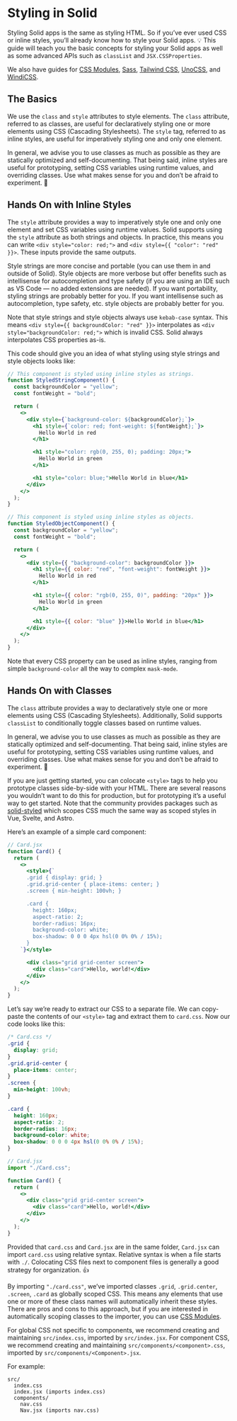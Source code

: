 # Styling in Solid

Styling Solid apps is the same as styling HTML. So if you’ve ever used CSS or inline styles, you’ll already know how to style your Solid apps. 💡 This guide will teach you the basic concepts for styling your Solid apps as well as some advanced APIs such as `classList` and `JSX.CSSProperties`.

We also have guides for [CSS Modules](css-modules), [Sass](sass), [Tailwind CSS](tailwind-css), [UnoCSS](unocss), and [WindiCSS](windicss).

## The Basics

We use the `class` and `style` attributes to style elements. The `class` attribute, referred to as classes, are useful for declaratively styling one or more elements using CSS (Cascading Stylesheets). The `style` tag, referred to as inline styles, are useful for imperatively styling one and only one element.

In general, we advise you to use classes as much as possible as they are statically optimized and self-documenting. That being said, inline styles are useful for prototyping, setting CSS variables using runtime values, and overriding classes. Use what makes sense for you and don’t be afraid to experiment. 🙂

## Hands On with Inline Styles

The `style` attribute provides a way to imperatively style one and only one element and set CSS variables using runtime values. Solid supports using the `style` attribute as both strings and objects. In practice, this means you can write `<div style="color: red;">` and `<div style={{ "color": "red" }}>`. These inputs provide the same outputs.

Style strings are more concise and portable (you can use them in and outside of Solid). Style objects are more verbose but offer benefits such as intellisense for autocompletion and type safety (if you are using an IDE such as VS Code — no added extensions are needed). If you want portability, styling strings are probably better for you. If you want intellisense such as autocompletion, type safety, etc. style objects are probably better for you.

Note that style strings and style objects always use `kebab-case` syntax. This means `<div style={{ backgroundColor: "red" }}>` interpolates as `<div style="backgroundColor: red;">` which is invalid CSS. Solid always interpolates CSS properties as-is.

This code should give you an idea of what styling using style strings and style objects looks like:

```jsx
// This component is styled using inline styles as strings.
function StyledStringComponent() {
  const backgroundColor = "yellow";
  const fontWeight = "bold";

  return (
    <>
      <div style={`background-color: ${backgroundColor};`}>
        <h1 style={`color: red; font-weight: ${fontWeight};`}>
          Hello World in red
        </h1>

        <h1 style="color: rgb(0, 255, 0); padding: 20px;">
          Hello World in green
        </h1>

        <h1 style="color: blue;">Hello World in blue</h1>
      </div>
    </>
  );
}

// This component is styled using inline styles as objects.
function StyledObjectComponent() {
  const backgroundColor = "yellow";
  const fontWeight = "bold";

  return (
    <>
      <div style={{ "background-color": backgroundColor }}>
        <h1 style={{ color: "red", "font-weight": fontWeight }}>
          Hello World in red
        </h1>

        <h1 style={{ color: "rgb(0, 255, 0)", padding: "20px" }}>
          Hello World in green
        </h1>

        <h1 style={{ color: "blue" }}>Hello World in blue</h1>
      </div>
    </>
  );
}
```

Note that every CSS property can be used as inline styles, ranging from simple `background-color` all the way to complex `mask-mode`.

## Hands On with Classes

The `class` attribute provides a way to declaratively style one or more elements using CSS (Cascading Stylesheets). Additionally, Solid supports `classList` to conditionally toggle classes based on runtime values.

In general, we advise you to use classes as much as possible as they are statically optimized and self-documenting. That being said, inline styles are useful for prototyping, setting CSS variables using runtime values, and overriding classes. Use what makes sense for you and don’t be afraid to experiment. 🙂

If you are just getting started, you can colocate `<style>` tags to help you prototype classes side-by-side with your HTML. There are several reasons you wouldn’t want to do this for production, but for prototyping it’s a useful way to get started. Note that the community provides packages such as [solid-styled]() which scopes CSS much the same way as scoped styles in Vue, Svelte, and Astro.

Here’s an example of a simple card component:

```jsx
// Card.jsx
function Card() {
  return (
    <>
      <style>{`
      .grid { display: grid; }
      .grid.grid-center { place-items: center; }
      .screen { min-height: 100vh; }

      .card {
        height: 160px;
        aspect-ratio: 2;
        border-radius: 16px;
        background-color: white;
        box-shadow: 0 0 0 4px hsl(0 0% 0% / 15%);
      }
    `}</style>

      <div class="grid grid-center screen">
        <div class="card">Hello, world!</div>
      </div>
    </>
  );
}
```

Let’s say we’re ready to extract our CSS to a separate file. We can copy-paste the contents of our `<style>` tag and extract them to `card.css`. Now our code looks like this:

```css
/* Card.css */
.grid {
  display: grid;
}
.grid.grid-center {
  place-items: center;
}
.screen {
  min-height: 100vh;
}

.card {
  height: 160px;
  aspect-ratio: 2;
  border-radius: 16px;
  background-color: white;
  box-shadow: 0 0 0 4px hsl(0 0% 0% / 15%);
}
```

```jsx
// Card.jsx
import "./Card.css";

function Card() {
  return (
    <>
      <div class="grid grid-center screen">
        <div class="card">Hello, world!</div>
      </div>
    </>
  );
}
```

Provided that `card.css` and `Card.jsx` are in the same folder, `Card.jsx` can import `card.css` using relative syntax. Relative syntax is when a file starts with `./`. Colocating CSS files next to component files is generally a good strategy for organization. 👍

By importing `"./card.css"`, we’ve imported classes `.grid`, `.grid.center`, `.screen`, `.card` as globally scoped CSS. This means any elements that use one or more of these class names will automatically inherit these styles. There are pros and cons to this approach, but if you are interested in automatically scoping classes to the importer, you can use [CSS Modules](css-modules).

For global CSS not specific to components, we recommend creating and maintaining `src/index.css`, imported by `src/index.jsx`. For component CSS, we recommend creating and maintaining `src/components/<component>.css`, imported by `src/components/<Component>.jsx`.

For example:

```
src/
  index.css
  index.jsx (imports index.css)
  components/
    nav.css
    Nav.jsx (imports nav.css)
```
